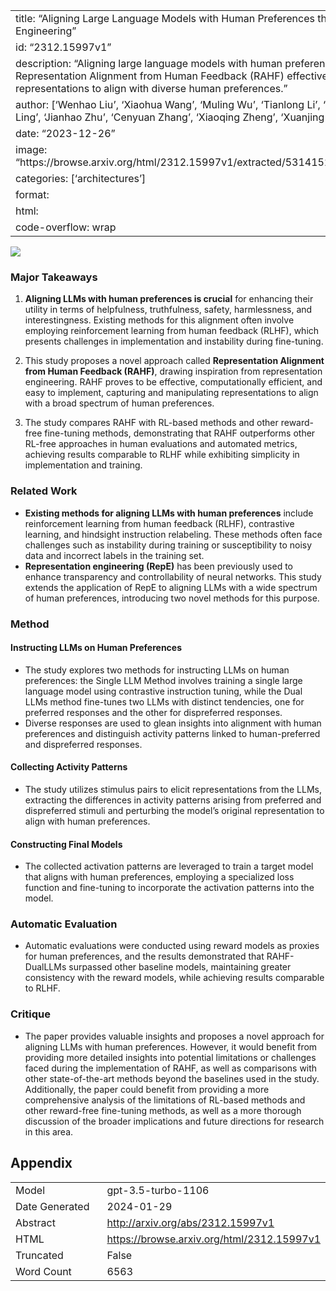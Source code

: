 
---
title: "Aligning Large Language Models with Human Preferences through Representation Engineering"
id: "2312.15997v1"
description: "Aligning large language models with human preferences is crucial. Representation Alignment from Human Feedback (RAHF) effectively manipulates model representations to align with diverse human preferences."
author: ['Wenhao Liu', 'Xiaohua Wang', 'Muling Wu', 'Tianlong Li', 'Changze Lv', 'Zixuan Ling', 'Jianhao Zhu', 'Cenyuan Zhang', 'Xiaoqing Zheng', 'Xuanjing Huang']
date: "2023-12-26"
image: "https://browse.arxiv.org/html/2312.15997v1/extracted/5314152/figures/schematic.png"
categories: ['architectures']
format:
  html:
    code-overflow: wrap
---

![](https://browse.arxiv.org/html/2312.15997v1/extracted/5314152/figures/schematic.png)

### Major Takeaways

1. **Aligning LLMs with human preferences is crucial** for enhancing their utility in terms of helpfulness, truthfulness, safety, harmlessness, and interestingness. Existing methods for this alignment often involve employing reinforcement learning from human feedback (RLHF), which presents challenges in implementation and instability during fine-tuning.

2. This study proposes a novel approach called **Representation Alignment from Human Feedback (RAHF)**, drawing inspiration from representation engineering. RAHF proves to be effective, computationally efficient, and easy to implement, capturing and manipulating representations to align with a broad spectrum of human preferences.

3. The study compares RAHF with RL-based methods and other reward-free fine-tuning methods, demonstrating that RAHF outperforms other RL-free approaches in human evaluations and automated metrics, achieving results comparable to RLHF while exhibiting simplicity in implementation and training.

### Related Work

- **Existing methods for aligning LLMs with human preferences** include reinforcement learning from human feedback (RLHF), contrastive learning, and hindsight instruction relabeling. These methods often face challenges such as instability during training or susceptibility to noisy data and incorrect labels in the training set.
- **Representation engineering (RepE)** has been previously used to enhance transparency and controllability of neural networks. This study extends the application of RepE to aligning LLMs with a wide spectrum of human preferences, introducing two novel methods for this purpose.

### Method

#### Instructing LLMs on Human Preferences
- The study explores two methods for instructing LLMs on human preferences: the Single LLM Method involves training a single large language model using contrastive instruction tuning, while the Dual LLMs method fine-tunes two LLMs with distinct tendencies, one for preferred responses and the other for dispreferred responses.
- Diverse responses are used to glean insights into alignment with human preferences and distinguish activity patterns linked to human-preferred and dispreferred responses.

#### Collecting Activity Patterns
- The study utilizes stimulus pairs to elicit representations from the LLMs, extracting the differences in activity patterns arising from preferred and dispreferred stimuli and perturbing the model’s original representation to align with human preferences.

#### Constructing Final Models
- The collected activation patterns are leveraged to train a target model that aligns with human preferences, employing a specialized loss function and fine-tuning to incorporate the activation patterns into the model.

### Automatic Evaluation
- Automatic evaluations were conducted using reward models as proxies for human preferences, and the results demonstrated that RAHF-DualLLMs surpassed other baseline models, maintaining greater consistency with the reward models, while achieving results comparable to RLHF.

### Critique
- The paper provides valuable insights and proposes a novel approach for aligning LLMs with human preferences. However, it would benefit from providing more detailed insights into potential limitations or challenges faced during the implementation of RAHF, as well as comparisons with other state-of-the-art methods beyond the baselines used in the study. Additionally, the paper could benefit from providing a more comprehensive analysis of the limitations of RL-based methods and other reward-free fine-tuning methods, as well as a more thorough discussion of the broader implications and future directions for research in this area.

## Appendix

|          |          |
|----------|----------|
| Model     | gpt-3.5-turbo-1106       |
| Date Generated     | 2024-01-29       |
| Abstract | [http://arxiv.org/abs/2312.15997v1](http://arxiv.org/abs/2312.15997v1)        |
| HTML     | [https://browse.arxiv.org/html/2312.15997v1](https://browse.arxiv.org/html/2312.15997v1)       |
| Truncated       | False       |
| Word Count       | 6563       |